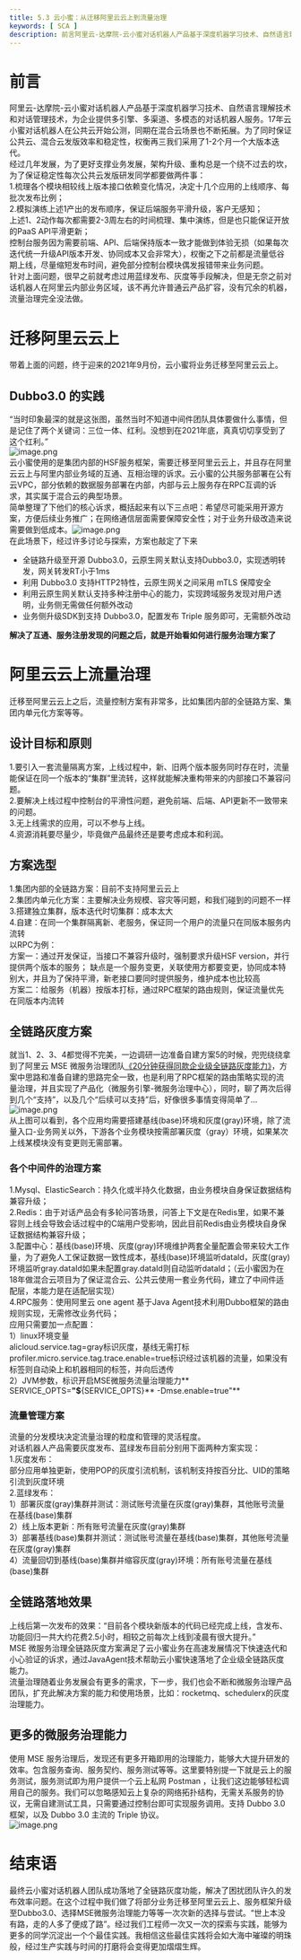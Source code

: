 ```yaml
---
title: 5.3 云小蜜：从迁移阿里云云上到流量治理
keywords: [ SCA ]
description: 前言阿里云-达摩院-云小蜜对话机器人产品基于深度机器学习技术、自然语言理解技术和对话管理技术，为企业提供多引擎、多渠道、多模态的对话机器人服务。17年云小蜜对话机器人在公共云开始公测，同期在混合云场景也不断拓展。为了同时保证公共云、混合云发版效率和稳定性，权衡再三我们采用了1-2个月一个大版本...
---
```


<a name="vn54t"></a>
# 前言
阿里云-达摩院-云小蜜对话机器人产品基于深度机器学习技术、自然语言理解技术和对话管理技术，为企业提供多引擎、多渠道、多模态的对话机器人服务。17年云小蜜对话机器人在公共云开始公测，同期在混合云场景也不断拓展。为了同时保证公共云、混合云发版效率和稳定性，权衡再三我们采用了1-2个月一个大版本迭代。<br />经过几年发展，为了更好支撑业务发展，架构升级、重构总是一个绕不过去的坎，为了保证稳定性每次公共云发版研发同学都要做两件事：<br /> 	1.梳理各个模块相较线上版本接口依赖变化情况，决定十几个应用的上线顺序、每批次发布比例；<br /> 	2.模拟演练上述1产出的发布顺序，保证后端服务平滑升级，客户无感知；<br /> 	上述1、2动作每次都需要2-3周左右的时间梳理、集中演练，但是也只能保证开放的PaaS API平滑更新；<br /> 控制台服务因为需要前端、API、后端保持版本一致才能做到体验无损（如果每次迭代统一升级API版本开发、协同成本又会非常大），权衡之下之前都是流量低谷期上线，尽量缩短发布时间，避免部分控制台模块偶发报错带来业务问题。<br /> 	针对上面问题，很早之前就考虑过用蓝绿发布、灰度等手段解决，但是无奈之前对话机器人在阿里云内部业务区域，该不再允许普通云产品扩容，没有冗余的机器，流量治理完全没法做。
<a name="e4xNS"></a>
# 迁移阿里云云上
带着上面的问题，终于迎来的2021年9月份，云小蜜将业务迁移至阿里云云上。
<a name="f2mFW"></a>
## Dubbo3.0 的实践
“当时印象最深的就是这张图，虽然当时不知道中间件团队具体要做什么事情，但是记住了两个关键词：三位一体、红利。没想到在2021年底，真真切切享受到了这个红利。”<br />![image.png](https://intranetproxy.alipay.com/skylark/lark/0/2022/png/198743/1645678834871-684733ac-dc06-40bd-a253-fcdf52c7c700.png#clientId=ua88c2220-58ce-4&from=paste&height=928&id=uf80e0f42&originHeight=928&originWidth=1833&originalType=binary&ratio=1&rotation=0&showTitle=false&size=633721&status=done&style=none&taskId=u769ce032-b3c1-4107-abed-c6c91360e0a&title=&width=1833)<br />云小蜜使用的是集团内部的HSF服务框架，需要迁移至阿里云云上，并且存在阿里云云上与阿里内部业务域的互通、互相治理的诉求。云小蜜的公共服务部署在公有云VPC，部分依赖的数据服务部署在内部，内部与云上服务存在RPC互调的诉求，其实属于混合云的典型场景。<br />简单整理了下他们的核心诉求，概括起来有以下三点吧：希望尽可能采用开源方案，方便后续业务推广；在网络通信层面需要保障安全性；对于业务升级改造来说需要做到低成本。![image.png](https://intranetproxy.alipay.com/skylark/lark/0/2022/png/198743/1645673662533-b06aff74-b2e4-4a5d-96ad-5df8e1a0be2d.png#clientId=uacdfbdb8-6565-4&from=paste&height=536&id=u4c3cf5d3&originHeight=536&originWidth=985&originalType=binary&ratio=1&rotation=0&showTitle=false&size=302005&status=done&style=none&taskId=u3a6d0a35-fa54-48ad-ae01-dc5cb1d0029&title=&width=985)<br />在此场景下，经过许多讨论与探索，方案也敲定了下来

- 全链路升级至开源 Dubbo3.0，云原生网关默认支持Dubbo3.0，实现透明转发，网关转发RT小于1ms
- 利用 Dubbo3.0 支持HTTP2特性，云原生网关之间采用 mTLS 保障安全
- 利用云原生网关默认支持多种注册中心的能力，实现跨域服务发现对用户透明，业务侧无需做任何额外改动
- 业务侧升级SDK到支持 Dubbo3.0，配置发布 Triple 服务即可，无需额外改动

**解决了互通、服务注册发现的问题之后，就是开始看如何进行服务治理方案了**
<a name="mZj46"></a>
# 阿里云云上流量治理
迁移至阿里云云上之后，流量控制方案有非常多，比如集团内部的全链路方案、集团内单元化方案等等。
<a name="npwyY"></a>
## 设计目标和原则
1.要引入一套流量隔离方案，上线过程中，新、旧两个版本服务同时存在时，流量能保证在同一个版本的“集群”里流转，这样就能解决重构带来的内部接口不兼容问题。<br />2.要解决上线过程中控制台的平滑性问题，避免前端、后端、API更新不一致带来的问题。<br />3.无上线需求的应用，可以不参与上线。<br />4.资源消耗要尽量少，毕竟做产品最终还是要考虑成本和利润。
<a name="xOnL9"></a>
## 方案选型
1.集团内部的全链路方案：目前不支持阿里云云上<br />        2.集团内单元化方案：主要解决业务规模、容灾等问题，和我们碰到的问题不一样<br />3.搭建独立集群，版本迭代时切集群：成本太大<br />4.自建：在同一个集群隔离新、老服务，保证同一个用户的流量只在同版本服务内流转<br />以RPC为例：<br />方案一：通过开发保证，当接口不兼容升级时，强制要求升级HSF version，并行提供两个版本的服务； 缺点是一个服务变更，关联使用方都要变更，协同成本特别大，并且为了保持平滑，新老接口要同时提供服务，维护成本也比较高<br />方案二：给服务（机器）按版本打标，通过RPC框架的路由规则，保证流量优先在同版本内流转
<a name="J9eWx"></a>
## 全链路灰度方案
就当1、2、3、4都觉得不完美，一边调研一边准备自建方案5的时候，兜兜绕绕拿到了阿里云 MSE 微服务治理团队[《20分钟获得同款企业级全链路灰度能力》](https://yuque.antfin.com/docs/share/a8df43ac-3a3b-4af4-a443-472828884a5d?#)，方案中思路和准备自建的思路完全一致，也是利用了RPC框架的路由策略实现的流量治理，并且实现了产品化（微服务引擎-微服务治理中心），同时，聊了两次后得到几个“支持”，以及几个“后续可以支持”后，好像很多事情变得简单了...<br />![image.png](https://intranetproxy.alipay.com/skylark/lark/0/2022/png/198743/1645608042236-ad0c8a29-26b3-44ad-9491-5584013b9dfe.png#clientId=ucecec4a9-62f7-4&from=paste&height=622&id=u02e86155&originHeight=622&originWidth=1708&originalType=binary&ratio=1&rotation=0&showTitle=false&size=129716&status=done&style=none&taskId=ud04f7032-dc2a-4d2d-8899-b65e6d05e55&title=&width=1708)<br />从上图可以看到，各个应用均需要搭建基线(base)环境和灰度(gray)环境，除了流量入口-业务网关以外，下游各个业务模块按需部署灰度（gray）环境，如果某次上线某模块没有变更则无需部署。
<a name="NutmW"></a>
### 各个中间件的治理方案
1.Mysql、ElasticSearch：持久化或半持久化数据，由业务模块自身保证数据结构兼容升级；<br />2.Redis：由于对话产品会有多轮问答场景，问答上下文是在Redis里，如果不兼容则上线会导致会话过程中的C端用户受影响，因此目前Redis由业务模块自身保证数据结构兼容升级；<br />3.配置中心：基线(base)环境、灰度(gray)环境维护两套全量配置会带来较大工作量，为了避免人工保证数据一致性成本，基线(base)环境监听dataId，灰度(gray)环境监听gray.dataId如果未配置gray.dataId则自动监听dataId；（云小蜜因为在18年做混合云项目为了保证混合云、公共云使用一套业务代码，建立了中间件适配层，本能力是在适配层实现）<br />4.RPC服务：使用阿里云 one agent 基于Java Agent技术利用Dubbo框架的路由规则实现，无需修改业务代码；<br />应用只需要加一点配置：<br />1）linux环境变量  <br />alicloud.service.tag=gray标识灰度，基线无需打标<br />profiler.micro.service.tag.trace.enable=true标识经过该机器的流量，如果没有标签则自动染上和机器相同的标签，并向后透传<br />2）JVM参数，标识开启MSE微服务流量治理能力**       SERVICE_OPTS=**"$**\{SERVICE_OPTS}** -Dmse.enable=true"**
<a name="I6TjH"></a>
### 流量管理方案
流量的分发模块决定流量治理的粒度和管理的灵活程度。<br />对话机器人产品需要灰度发布、蓝绿发布目前分别用下面两种方案实现：<br />1.灰度发布：<br />部分应用单独更新，使用POP的灰度引流机制，该机制支持按百分比、UID的策略引流到灰度环境<br />2.蓝绿发布：<br />1）部署灰度(gray)集群并测试：测试账号流量在灰度(gray)集群，其他账号流量在基线(base)集群<br />2）线上版本更新：所有账号流量在灰度(gray)集群<br />3）部署基线(base)集群并测试：测试账号流量在基线(base)集群，其他账号流量在灰度(gray)集群<br />4）流量回切到基线(base)集群并缩容灰度(gray)环境：所有账号流量在基线(base)集群
<a name="Mz47y"></a>
## 全链路落地效果
上线后第一次发布的效果：“目前各个模块新版本的代码已经完成上线，含发布、功能回归一共大约花费2.5小时，相较之前每次上线到凌晨有很大提升。”<br />MSE 微服务治理全链路灰度方案满足了云小蜜业务在高速发展情况下快速迭代和小心验证的诉求，通过JavaAgent技术帮助云小蜜快速落地了企业级全链路灰度能力。<br />流量治理随着业务发展会有更多的需求，下一步，我们也会不断和微服务治理产品团队，扩充此解决方案的能力和使用场景，比如：rocketmq、schedulerx的灰度治理能力。

<a name="rfHTA"></a>
## 更多的微服务治理能力
使用 MSE 服务治理后，发现还有更多开箱即用的治理能力，能够大大提升研发的效率。包含服务查询、服务契约、服务测试等等。这里要特别提一下就是云上的服务测试，服务测试即为用户提供一个云上私网 Postman ，让我们这边能够轻松调用自己的服务。我们可以忽略感知云上复杂的网络拓扑结构，无需关系服务的协议，无需自建测试工具，只需要通过控制台即可实现服务调用。支持 Dubbo 3.0 框架，以及 Dubbo 3.0 主流的 Triple 协议。<br />![image.png](https://intranetproxy.alipay.com/skylark/lark/0/2022/png/80389/1645680361462-479afe12-d17a-4420-a8d5-f02e33a32536.png#clientId=u04d3ab07-600b-4&from=paste&height=677&id=u1fea37dc&originHeight=674&originWidth=742&originalType=binary&ratio=1&rotation=0&showTitle=false&size=94913&status=done&style=none&taskId=u47a0cf69-7971-4922-a126-e39ba1c2db0&title=&width=745)
<a name="cZbxf"></a>
# 结束语
最终云小蜜对话机器人团队成功落地了全链路灰度功能，解决了困扰团队许久的发布效率问题。在这个过程中我们做了将部分业务迁移至阿里云云上、服务框架升级至Dubbo3.0、选择MSE微服务治理能力等等一次次新的选择与尝试。“世上本没有路，走的人多了便成了路”。经过我们工程师一次又一次的探索与实践，能够为更多的同学沉淀出一个个最佳实践。我相信这些最佳实践将会如大海中璀璨的明珠般，经过生产实践与时间的打磨将会变得更加熠熠生辉。


